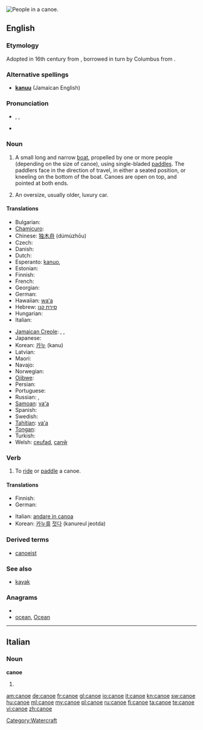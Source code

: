 {{wikipedia}}
[[Image:Muskoka canoe.jpg|thumb|right|People in a canoe.]]
{{also|canoë}}
==English==

===Etymology===
Adopted in 16th century from {{etyl|es}} {{term|lang=es|canoa}}, borrowed in turn by Columbus from {{etyl|tnq}} {{term|kanoa||dugout canoe}}.

===Alternative spellings===
*'''[[kanuu]]''' (Jamaican English)

===Pronunciation===
* {{enPR|kə-no͞o'}}, {{IPA|/kəˈnuː/}}, {{SAMPA|/k@"nu:/}}
* {{audio|En-us-canoe.ogg|Audio (US)}}
*: {{rhymes|uː}}

===Noun===
{{en-noun}}

# A small long and narrow [[boat]], propelled by one or more people (depending on the size of canoe), using single-bladed [[paddle]]s. The paddlers face in the direction of travel, in either a seated position, or kneeling on the bottom of the boat. Canoes are open on top, and pointed at both ends.
# {{slang}} An oversize, usually older, luxury car.

====Translations====
{{trans-top|small long and narrow boat}}
* Bulgarian: {{t-|bg|кану|n}}
* [[Chamicuro]]: {{tø|ccc|pi'tochi}}
* Chinese: [[独木舟]] (dúmùzhōu)
* Czech: {{t-|cs|kánoe|f}}
* Danish: {{t-|da|kano}}
* Dutch: {{t+|nl|kano|m}}
* Esperanto: [[kanuo]],  {{t-|eo|kanoto|xs=Esperanto}}
* Estonian: {{t-|et|kanuu}}
* Finnish: {{t-|fi|kanootti}}
* French: {{t+|fr|canoë|m}}
* Georgian: {{t-|ka|ბაიდარა|tr=baidara|sc=Geor|xs=Georgian}}
* German: {{t+|de|Kanu|n}}
* Hawaiian: [[waʻa]]
* Hebrew: [[סירת קנו]]
* Hungarian: {{t+|hu|kenu}}
* Italian: {{t-|it|canoa|f}}
{{trans-mid}}
* [[Jamaican Creole]]: {{tø|jam|kianuu}},  {{tø|jam|kianu}},  {{tø|jam|kunu}}
* Japanese: {{t-|ja|カヌー|tr=kanū}}
* Korean: [[카누]] (kanu)
* Latvian: {{t|lv|kanu laiva|xs=Latvian}}
* Maori: {{t-|mi|waka|xs=Maori}}
* Navajo: {{tø|nv|tsin naaʼeeł}}
* Norwegian: {{t-|no|kano|m}}
* [[Ojibwe]]: {{tø|oj|jiimaan}}
* Persian: {{t|fa|کانو|xs=Persian}}
* Portuguese: {{t+|pt|canoa|f}}
* Russian: {{t+|ru|каноэ|n|tr=kanóe}}, {{t+|ru|байдарка|f|tr=bajdárka}}
* [[Samoan]]: [[vaʻa]]
* Spanish: {{t+|es|canoa|f}}
* Swedish: {{t|sv|kanot}}
* [[Tahitian]]: [[vaʻa]]
* [[Tongan]]: {{tø|to|vaka|xs=Tongan}}
* Turkish: {{t+|tr|kano}}
* Welsh: [[ceufad]], [[canŵ]]
{{trans-bottom}}

{{trans-top|slang: an oversized luxury car}}
{{trans-mid}}
{{trans-bottom}}

===Verb===
{{en-verb|canoe|d}}

# To [[ride]] or [[paddle]] a canoe.

====Translations====
{{trans-top|to ride or paddle a canoe}}
* Finnish: {{t+|fi|meloa}}
* German: {{t+|de|paddeln}}
{{trans-mid}}
* Italian: [[andare in canoa]]
* Korean: [[카누]]를 [[젓다]] (kanureul jeotda)
{{trans-bottom}}

===Derived terms===
* [[canoeist]]

===See also===
* [[kayak]]

===Anagrams===
* {{alphagram|aceno}}
* [[ocean#English|ocean]], [[Ocean#English|Ocean]]

[[Category:Watercraft]]

----

==Italian==

===Noun===
'''canoe'''

# {{plural of|[[canoa]]|lang=Italian}}

[[am:canoe]]
[[de:canoe]]
[[fr:canoe]]
[[gl:canoe]]
[[io:canoe]]
[[it:canoe]]
[[kn:canoe]]
[[sw:canoe]]
[[hu:canoe]]
[[ml:canoe]]
[[my:canoe]]
[[pl:canoe]]
[[ru:canoe]]
[[fi:canoe]]
[[ta:canoe]]
[[te:canoe]]
[[vi:canoe]]
[[zh:canoe]]